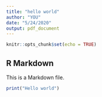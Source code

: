 ```yaml
---
title: "hello world"
author: "YOU"
date: "5/24/2020"
output: pdf_document
---
```


```r
knitr::opts_chunk$set(echo = TRUE)
```

## R Markdown

This is a Markdown file. 

```r
print("Hello world")
```

